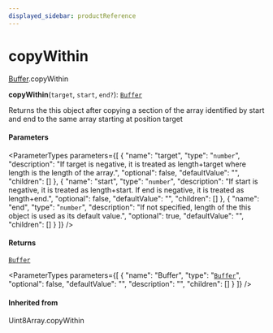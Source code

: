 ```yaml
---
displayed_sidebar: productReference
---
```



# copyWithin

[Buffer](../../interfaces/Buffer.mdx).copyWithin

**copyWithin**(`target`, `start`, `end?`): [`Buffer`](../../variables/Buffer-1.mdx)

Returns the this object after copying a section of the array identified by start and end
to the same array starting at position target

#### Parameters

<ParameterTypes parameters={[
  {
    "name": "target",
    "type": "`number`",
    "description": "If target is negative, it is treated as length+target where length is the length of the array.",
    "optional": false,
    "defaultValue": "",
    "children": []
  },
  {
    "name": "start",
    "type": "`number`",
    "description": "If start is negative, it is treated as length+start. If end is negative, it is treated as length+end.",
    "optional": false,
    "defaultValue": "",
    "children": []
  },
  {
    "name": "end",
    "type": "`number`",
    "description": "If not specified, length of the this object is used as its default value.",
    "optional": true,
    "defaultValue": "",
    "children": []
  }
]} />

#### Returns

[`Buffer`](../../variables/Buffer-1.mdx)

<ParameterTypes parameters={[
  {
    "name": "Buffer",
    "type": "[`Buffer`](../../variables/Buffer-1.mdx)",
    "optional": false,
    "defaultValue": "",
    "description": "",
    "children": []
  }
]} />

#### Inherited from

Uint8Array.copyWithin
